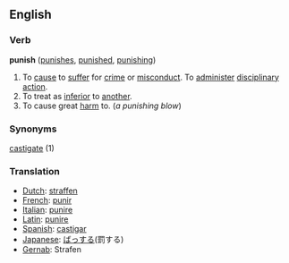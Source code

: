 ==English==

=== Verb ===
'''punish'''  ([[punishes]], [[punished]], [[punishing]])
#To [[cause]] to [[suffer]] for [[crime]] or [[misconduct]]. To [[administer]] [[disciplinary]] [[action]]. 
#To treat as [[inferior]] to [[another]].
#To cause great [[harm]] to. (''a punishing blow'')

=== Synonyms ===
[[castigate]] (1)

=== Translation ===
*[[Dutch]]: [[straffen]]
*[[French]]: [[punir]]
*[[Italian]]: [[punire]]
*[[Latin]]: [[punire]]
*[[Spanish]]: [[castigar]]
*[[Japanese]]: [[ばっする]](罰する)
*[[Gernab]]: Strafen
